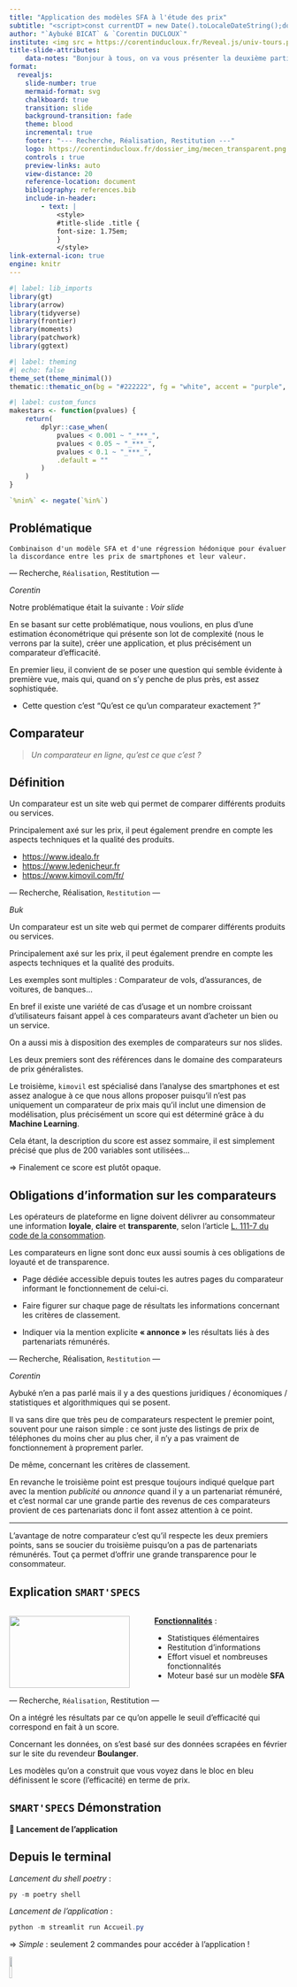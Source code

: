 ```yaml
---
title: "Application des modèles SFA à l'étude des prix"
subtitle: "<script>const currentDT = new Date().toLocaleDateString();document.write(currentDT);</script>"
author: "`Aybuké BICAT` & `Corentin DUCLOUX`"
institute: <img src = https://corentinducloux.fr/Reveal.js/univ-tours.png width="70%">
title-slide-attributes:
    data-notes: "Bonjour à tous, on va vous présenter la deuxième partie de notre projet 3R portant sur l'application des modèles SFA à l'étude des prix. Avant de rappeler les fondements théoriques des modèles SFA ainsi que les résultats de l'estimation, on va revenir sur notre problématique appliquée."
format: 
  revealjs:
    slide-number: true
    mermaid-format: svg
    chalkboard: true
    transition: slide
    background-transition: fade
    theme: blood
    incremental: true   
    footer: "--- Recherche, Réalisation, Restitution ---"
    logo: https://corentinducloux.fr/dossier_img/mecen_transparent.png
    controls : true
    preview-links: auto
    view-distance: 20
    reference-location: document
    bibliography: references.bib
    include-in-header:
        - text: |
            <style>
            #title-slide .title {
            font-size: 1.75em;
            }
            </style>
link-external-icon: true
engine: knitr
---
```


```r
#| label: lib_imports
library(gt)
library(arrow)
library(tidyverse)
library(frontier)
library(moments)
library(patchwork)
library(ggtext)
```

```r
#| label: theming
#| echo: false
theme_set(theme_minimal())
thematic::thematic_on(bg = "#222222", fg = "white", accent = "purple", font = "PT Sans")
```

```r
#| label: custom_funcs
makestars <- function(pvalues) {
    return(
        dplyr::case_when(
            pvalues < 0.001 ~ "_***_",
            pvalues < 0.05 ~ "_***_",
            pvalues < 0.1 ~ "_***_",
            .default = ""
        )
    )
}

`%nin%` <- negate(`%in%`)
```

## Problématique {background-color="black" background-image="https://vivreaulycee.fr/wp-content/uploads/2018/12/question-mark-2492009_1280-1200x480.jpg" background-size="cover" background-opacity="0.75"}

`Combinaison d'un modèle SFA et d'une régression hédonique pour évaluer la discordance entre les prix de smartphones et leur valeur.`

::: {.footer}
--- Recherche, `Réalisation`, Restitution ---
:::

::: {.notes}
*Corentin*


Notre problématique était la suivante : *Voir slide*

En se basant sur cette problématique, nous voulions, en plus d'une estimation économétrique qui présente son lot de complexité (nous le verrons par la suite), créer une application, et plus précisément un comparateur d'efficacité.

En premier lieu, il convient de se poser une question qui semble évidente à première vue, mais qui, quand on s'y penche de plus près, est assez sophistiquée. 

- Cette question c'est "Qu'est ce qu'un comparateur exactement ?"
:::

## Comparateur {.smaller}

> *Un comparateur en ligne, qu'est ce que c'est ?*


::: {.callout-tip}

## Définition

Un comparateur est un site web qui permet de comparer différents produits ou services.

Principalement axé sur les prix, il peut également prendre en compte les aspects techniques et la qualité des produits.

- <https://www.idealo.fr>
- <https://www.ledenicheur.fr>
- <https://www.kimovil.com/fr/>

:::

::: {.footer}
--- Recherche, Réalisation, `Restitution` ---
:::

:::{.notes}
*Buk*


Un comparateur est un site web qui permet de comparer différents produits ou services.

Principalement axé sur les prix, il peut également prendre en compte les aspects techniques et la qualité des produits.

Les exemples sont multiples : Comparateur de vols, d'assurances, de voitures, de banques...

En bref il existe une variété de cas d'usage et un nombre croissant d'utilisateurs faisant appel à ces comparateurs avant d'acheter un bien ou un service.

On a aussi mis à disposition des exemples de comparateurs sur nos slides. 

Les deux premiers sont des références dans le domaine des comparateurs de prix généralistes.

Le troisième, `kimovil` est spécialisé dans l'analyse des smartphones et est assez analogue à ce que nous allons proposer puisqu'il n'est pas uniquement un comparateur de prix mais qu'il inclut une dimension de modélisation, plus précisément un score qui est déterminé grâce à du **Machine Learning**.

Cela étant, la description du score est assez sommaire, il est simplement précisé que plus de 200 variables sont utilisées... 

$\Rightarrow$ Finalement ce score est plutôt opaque.

:::

## Obligations d'information sur les comparateurs {.smaller}

Les opérateurs de plateforme en ligne doivent délivrer au consommateur une information **loyale**, **claire** et **transparente**, selon l’article [L. 111-7 du code de la consommation](https://www.legifrance.gouv.fr/codes/article_lc/LEGIARTI000033219601).

Les comparateurs en ligne sont donc eux aussi soumis à ces obligations de loyauté et de transparence.

- Page dédiée accessible depuis toutes les autres pages du comparateur informant le fonctionnement de celui-ci.

- Faire figurer sur chaque page de résultats  les informations concernant les critères de classement.

- Indiquer via la mention explicite **« annonce »** les résultats liés à des partenariats rémunérés.

::: {.footer}
--- Recherche, Réalisation, `Restitution` ---
:::

:::{.notes}
*Corentin*

Aybuké n'en a pas parlé mais il y a des questions juridiques / économiques / statistiques et algorithmiques qui se posent.

Il va sans dire que très peu de comparateurs respectent le premier point, souvent pour une raison simple : ce sont juste des listings de prix de téléphones du moins cher au plus cher, il n'y a pas vraiment de fonctionnement à proprement parler.

De même, concernant les critères de classement.

En revanche le troisième point est presque toujours indiqué quelque part avec la mention *publicité* ou *annonce* quand il y a un partenariat rémunéré, et c'est normal car une grande partie des revenus de ces comparateurs provient de ces partenariats donc il font assez attention à ce point.

***

L'avantage de notre comparateur c'est qu'il respecte les deux premiers points, sans se soucier du troisième puisqu'on a pas de partenariats rémunérés. Tout ça permet d'offrir une grande transparence pour le consommateur.

:::

## Explication `SMART'SPECS`

:::: {.columns}

::: {.column width="50%"}
![](imgs/mermaid_graph.png){width=95%}
:::

::: {.column width="50%"}
<u>**Fonctionnalités**</u> : 

- Statistiques élémentaires
- Restitution d'informations
- Effort visuel et nombreuses fonctionnalités
- Moteur basé sur un modèle **SFA**
:::

::::

::: {.footer}
--- Recherche, `Réalisation`, Restitution ---
:::

:::{.notes}

On a intégré les résultats par ce qu'on appelle le seuil d'efficacité qui correspond en fait à un score.

Concernant les données, on s'est basé sur des données scrapées en février sur le site du revendeur **Boulanger**.

Les modèles qu'on a construit que vous voyez dans le bloc en bleu définissent le score (l'efficacité) en terme de prix.

:::

## `SMART'SPECS` Démonstration

**🚀 Lancement de l'application**

::: {.callout-note}

## Depuis le terminal

*Lancement du shell poetry* :

```powershell
py -m poetry shell
```

*Lancement de l'application* :

```powershell
python -m streamlit run Accueil.py
```

$\Rightarrow$ *Simple* : seulement 2 commandes pour accéder à l'application !

:::

<img src = imgs/logo.png width="10%">

::: {.footer}
--- Recherche, Réalisation, `Restitution` ---
:::

:::{.notes}

1. **Page d'accueil**

*Buk*


Quand on lance l'application, on arrive donc sur une page d'accueil soignée pour expliquer l'utilité de notre comparateur Smart Specs, permettant de vous assister dans la quête de votre smartphone idéal. 

Il est précisé pour l'utilisateur qu'un modèle SFA est utilisé en arrière-plan mais on vous rappelera plus en détail le fonctionnement du modèle SFA quand on arrivera à la partie des résultats.

On peut aussi voir la dernière d'actualisation du scraping. Par rapport à la première présentation, ce sont donc des données plus récentes, issues de février.

On peut ensuite s'intéresser à plusieurs autres pages.

2. **Insights**

*Corentin*


Les insights sont simplement des statistiques descriptives qui nous permettent de mettre en avant des résultats pas forcément observables dans l'achat d'un téléphone.

On peut par exemple s'intéresser au prix moyen par marque. On retrouve, sans surprise, comme dans la première présentation, que XIAOMI propose les téléphones les moins chers en moyenne tandis qu'APPLE propose les téléphones les plus chers en moyenne.

Pour le nombre de modèles vendus par marque, on retrouve XIAOMI, SAMSUNG & APPLE sur le podium et qui possèdent à eux trois plus de 300 téléphones commercialisés soit 80% du total sur Boulanger.


*Buk*
Pour ce qui est du prix en fonction de la RAM, on peut voir que le prix médian augmente avec la RAM, ce qui est plutôt logique. On voit aussi grâce au jitterplot à côté du boxplot que la dispersion augmente à mesure que la RAM augmente.

On peut faire les mêmes interprétations pour le boxplot du prix en fonction du stockage mais on remarque qu'il y a un peu moins de dispersion.



*Corentin*
Enfin, il y a aussi la distribution des prix, qu'on vous avait exposé dans la première présentation et qui, on le rappelle, possédait une distribution asymétrique. C'est toujours le cas, et on remarque de manière plus importante encore deux pics dans la distribution des prix, qui nous permettent de distinguer des téléphones **bas de gamme** et **haut de gamme**.

L'option distribution marginale permet de visualiser la distribution des téléphones sans aggrégation par intervalle de prix, c'est à dire qu'on est en mesure de voir pour chaque modèle le prix exact.

Enfin, l'option la plus intéressante selon nous est la distribution par marque, qui permet de subdiviser la distribution générale par marque.

Ce qui pourrait être intéressant serait de sélectionner les marques qui nous intéressent : par exemple XIAOMI et APPLE, et on remarque que XIAOMI est sur une gamme de prix bas tandis que pour APPLE la gamme de prix est plus étalée. On voit globalement que ces deux marques ne sont pas sur le même marché.

3. **Efficacité**

*Buk*

Après avoir pris connaissance de ces insights, l'utilisateur peut naviguer sur la page d'analyse de l'efficacité calculée par le modèle SFA, qui est le point central de notre application.

Initialement, pour une question de lisibilité les deux seules marques sélectionnées sont APPLE & SAMSUNG, mais on peut choisir plus de marques si on le souhaite. De même, le prix maximal d'un smartphone est fixé à 500 €, que l'utilisateur pourra ensuite modifier à sa guise.

On voit ensuite deux indicateurs : le nombre de téléphones efficaces et inefficaces. Ces indicateurs proviennent du nuage de points des efficacités en fonction du prix qu'on peut voir ici. Tous les téléphones compris dans la zone rouge sont considérés comme *inefficaces*, c'est à dire que ce sont de mauvais rapports qualité-prix alors que ceux qui sont au-dessus sont de bons rapport qualité-prix. A noter que ce seuil peut être aussi modifié par l'utilisateur si il veut plus de contrôle.

En plus de tout ça, l'utilisateur dispose aussi d'un diagramme en barres dynamique de l'efficacité moyenne par marque.

4. **Comparateur**

*Corentin*


L'idée est ensuite de s'appuyer sur la page d'analyse de l'efficacité pour comparer deux téléphones à prix similaires mais à efficacité différente. La page Comparateur permet précisément de faire ça.

Ce comparateur est plus complet que ceux actuellement existants parce qu'il inclue évidemment l'efficacité mais aussi un système permettant de comparer les caractéristiques comme la RAM, le stockage, etc.

$\Rightarrow$ On peut par exemple choisir l'**iPhone 14 plus** (256 Go) et le **Google Pixel 8 Pro** (128 Go) qui ont des prix similaires mais des efficacités légèrement différentes.

5. **Détails**

*Buk*


Cet onglet permet de visualiser tous les modèles disponibles et leurs caractéristiques, ou alors de filtrer l'ensemble des téléphones disponibles selon la marque, la capacité de stockage et la RAM. Dans le tableau on peut filtrer selon chaque variable disponible.

:::

## Présentation des modèles

| **Modèle**                        | **Variables** | **Estimateur** |
|-----------------------------------|---------------|----------------|
| _Régression linéaire (hédonique)_ | niveau-niveau | `MCO`          |
| _Régression linéaire (hédonique)_ | log-niveau    | `MCO`          |
| _SFA (frontière de coût)_         | log-niveau    | `MV`           |

::: {.footer}
--- Recherche, `Réalisation`, Restitution ---
:::

:::{.notes}
Avant de rentrer dans la partie des estimations économétriques, on va vous faire quelques rapides rappels de notre partie de recherche pour vous rafraîchir la mémoire.

Et ensuite on vous présentera les résultats de 3 modèles différents que vous voyez à l'écran.
:::


## Hedonic Pricing ~ Rappel théorique (I)

Cadre apporté par @rosen1974. On étudie un bien différencié $z$ décrit par le vecteur de ses $n$ caractéristiques mesurables tel que : 

:::{.fragment .fade-in}
$$z = (z_1, z_2, \dots, z_n)$$ 
:::

:::{.fragment .fade-in}
> *La différenciation horizontale et verticale des produits implique qu'une vaste gamme de paniers est disponible.*
:::

::: {.footer}
--- `Recherche`, Réalisation, Restitution ---
:::

::: {.notes}
*Buk*



Dans le cadre apporté par Rosen, on étudie un bien différencié z décrit par le vecteur de ses n caractéristiques mesurables.
Vecteur


Il peut y avoir plusieurs combinaisons z1,zn différentes ce qui fait que le bien est différencié.


On peut alors parler de :

**Différenciation Horizontale** $\Rightarrow$ A prix donné, il n'y a pas unanimité dans le choix des consommateurs entre 2 biens (jaune et rouge) : ce sont des différences de goûts.

**Différenciation Verticale** $\Rightarrow$ A prix donné, il y a unanimité dans le choix des consommateurs entre 2 voitures biens : l'un est meilleur que l'autre.

$\rightarrow$ Ces différenciations vont faire qu'une vaste gamme de paniers sera dispo sur le marché.
:::

## Hedonic Pricing ~ Rappel théorique (II)

```r
set.seed(43)
num_points <- 6
data <- data.frame(
    x = sample(0:10, num_points, replace = TRUE),
    y = sample(0:10, num_points, replace = TRUE),
    products = paste("Bien", 1:num_points)
)


ggplot(data, aes(x = x, y = y, color = products)) +
    geom_point(size = 5) +
    labs(
        title = "Plan de différents biens avec 2 caractéristiques.",
        x = expression(z[1]),
        y = expression(z[2])
    ) +
    theme(
        plot.title = element_text(size = 20),
        axis.title = element_text(size = 16),
        axis.text = element_text(size = 14),
        legend.title = element_blank(),
        legend.text = element_text(size = 14),
        text = element_text(color = "white")
    )
```

::: {.footer}
--- `Recherche`, Réalisation, Restitution ---
:::

::: {.notes}
*Buk*


On est habitué à représenter les préférences des consommateurs en termes de quantités de biens $x_1$, $x_2$. Ici, changement de paradigme : on va en fait représenter les préférences des consommateurs en termes de caractéristiques de biens.

:::

## Hedonic Pricing ~ Rappel théorique (III)

- Le consommateur n'achète qu'**une seule** unité de bien qui est une combinaison d'attributs $z_1, z_2, \dots, z_n$.
- Un prix est donc défini en chaque point du plan et guide les choix de localisation des consommateurs et des producteurs concernant les ensembles de caractéristiques achetés et vendus.

:::{.fragment .fade-in}
$$\boxed{p(z) = p(z_1, z_2, \dots, z_n)}$$
:::

::: {.footer}
--- `Recherche`, Réalisation, Restitution ---
:::

:::{.notes}
*Corentin*


Achat d'une seule unité de bien car historiquement, Rosen s'intéresse principalement aux biens durables (Machine à laver, logements, voitures, smartphones...). Pourquoi ? C'est parce que c'est beaucoup plus simple d'obtenir des caractéristiques observables sur ces biens durables que sur des biens consommables.

On aboutit à une relation fonctionnelle entre les caractéristiques des biens
et leur prix, appelée fonction de prix hédonique $p(z)$.

En fait, on recherche le lien qu'il y a entre le prix et les caractéristiques d'un produit et ce qu'on mesure résulte potentiellement d'effets de préférence des consommateurs ou de coûts des producteurs.

Tout ça pour dire que l'augmentation du prix peut donc être lié à un effet coût ou un effet demande, et la difficulté c'est que ces effets sont difficilement dissociables.

:::

## OLS LEVEL-LEVEL (I) {.smaller}

**Forme fonctionnelle :**

$$
\begin{split}
price_i = \beta_0 + \beta_1 storage_i + \beta_2 brand_i + \beta_3 ram_i\\
+ \beta_4 induction_i + \beta_5 screen\_size_i + \beta_6 screen\_type_i\\
+ \beta_7 made\_in_i + \beta_8 upgrade\_storage_i + \beta_{9} das\_limbs_i \\
+ \beta_{10} network_i + \beta_{11} ppi_i + \epsilon_i
\end{split}
$$

<hr>

:::: {.columns}
::: {.column width="50%"}
- *storage* : Capacité de stockage
- *brand* : Marque 
- *ram* : RAM du téléphone
- *induction* : Charge à induction 
- *screen_size* : Taille de l'écran
- *screen_type* : Type d'écran
:::

::: {.column width="50%"}
- *made_in* : Lieu de fabrication
- *upgrade_storage* : Carte SD
- *das_limbs* : DAS membres
- *network* : Réseau
- *ppi* : Pixels par Pouce
:::
::::

::: {.footer}
--- Recherche, `Réalisation`, Restitution ---
:::


:::{.notes}
*Buk*


On en arrive à la partie d'application du pricing hédonique $\Rightarrow$ On va décomposer le prix d'un bien, en l'occurence un smartphone, en 11 caractéristiques : le stockage, la marque, la ram, la taille et le type d'écran, etc.

Ici on retrouve le modèle en niveau dont les variables n'ont pas été choisies au hasard mais qui ont fait l'objet d'une sélection de variables grâce à un algorithme génétique, on l'avait expliqué mais on ne va pas re-rentrer dans les détails. L'intérêt de ce modèle en niveau c'est de pouvoir directement interpréter les coefficients comme des prix (effets marginaux). 

:::

## OLS LEVEL-LEVEL (II) {.smaller}

```r
df_phones <- read_delim("Web_Scraping/data/df_clean_2.csv", delim = ";")

levelhedonic <- lm(
    price ~ storage + brand + ram + induction + screen_size + screen_type + made_in + upgrade_storage + das_limbs + network + ppi,
    data = df_phones
)

r_squared_level <- round(summary(levelhedonic)$r.squared, 3)

r_adj_squared_level <- round(summary(levelhedonic)$adj.r.squared, 3)

summary(levelhedonic)$coefficients |>
    as.data.frame() |>
    rownames_to_column(var = "Variables") |>
    as_tibble() |>
    janitor::clean_names() |>
    mutate(
        variables = case_when(
            variables == "brandGOOGLE" ~ "*brand* `(GOOGLE)`",
            variables == "brandHONOR" ~ "*brand* `(HONOR)`",
            variables == "brandMOTOROLA" ~ "*brand* `(MOTOROLA)`",
            variables == "brandOPPO" ~ "*brand* `(OPPO)`",
            variables == "brandSAMSUNG" ~ "*brand* `(SAMSUNG)`",
            variables == "brandSONY" ~ "*brand* `(SONY)`",
            variables == "brandXIAOMI" ~ "*brand* `(XIAOMI)`",
            variables == "inductionTRUE" ~ "*induction* `(True)`",
            variables == "screen_typeBords incurvés" ~ "*screen_type* `(Bords Incurvés)`",
            variables == "screen_typePlat" ~ "*screen_type* `(Plat)`",
            variables == "screen_typePliable" ~ "*screen_type* `(Pliable)`",
            variables == "made_inJapon" ~ "*made_in* `(Japon)`",
            variables == "made_inThaïlande" ~ "*made_in* `(Thaïlande)`",
            variables == "made_inViêt Nam" ~ "*made_in* `(Viêt Nam)`",
            variables == "upgrade_storageTRUE" ~ "*upgrade_storage* `(True)`",
            variables == "network5G" ~ "*network* `(5G)`",
            .default = as.character(glue::glue("*{variables}*"))
        )
    ) |>
    mutate(signif = makestars(pr_t)) |>
    gt() |>
    cols_hide(c(t_value, pr_t)) |>
    cols_label(
        variables = gt::md("**Variables**"),
        estimate = gt::md("**Coefficients**"),
        std_error = gt::md("**Ecart Type**"),
        signif = gt::md("**Significativité**")
    ) |>
    tab_header(
        title = md("Résultats de l'estimation pour le modèle  de pricing **Hédonique**"),
        subtitle = md("*Variable dépendante* : `price`")
    ) |>
    fmt_number(
        columns = c(std_error, pr_t),
        decimals = 2,
        drop_trailing_zeros = TRUE
    ) |>
    data_color(
        columns = estimate,
        rows = estimate < 0,
        method = "numeric",
        palette = c("red", "orange"),
        apply_to = "text"
    ) |>
    data_color(
        columns = estimate,
        rows = estimate > 0,
        method = "numeric",
        palette = c("lightgreen", "darkgreen"),
        apply_to = "text"
    ) |>
    fmt_currency(
        columns = c(estimate),
        currency = "euro",
        placement = "right",
        incl_space = TRUE
    ) |>
    fmt_markdown(c(variables, signif)) |>
    tab_footnote(
        md(glue::glue("$R^2=$ {r_squared_level}"))
    ) |>
    tab_footnote(
        md(glue::glue("| $R^2_{{adj}}=$ {r_adj_squared_level}"))
    ) |>
    tab_options(
        table.background.color = "#222222",
        table.font.color = "white",
        table.font.size = 8,
    ) |>
    opt_interactive(page_size_default = 5, use_highlight = TRUE)
```

::: {.footer}
--- Recherche, `Réalisation`, Restitution ---
:::


:::{.notes}
*Buk*

On a un $R^2$ qui est très bon : 86,7 % de la variance du prix est expliquée par nos variables. En fait, ça nous confirme que ça a du sens d'étudier les prix des téléphones en fonction des caractéristiques.

Ici le coefficient $\beta_1$ s’interprète comme l’effet marginal d’1 Go supplémentaire
de capacité de stockage sur le prix, c'est à dire que si la capacité de stockage augmente de 1 Go, alors, le prix augmente de 91 centimes, cet.par.

- En ayant comme catégorie de référence Apple pour la variable marque (brand), on peut
voir que toutes les marques ont un impact négatif sur le prix, cet. par.

- La marque la plus valorisée derrière Apple est **SONY** avec 313.59 € de différence
par rapport à **APPLE**.

- La marque la moins valorisée est **XIAOMI** avec 588.81 € de différence par rapport
à **APPLE**.

- Une augmentation d’1 Go de ram augmente le prix de 27.58 €, cet. par. (Faire lien avec graph insight)

Pour le type d’écran (screen_type), la catégorie de référence est borderless (un écran sans
bordure).

- Disposer d’un écran à bord incurvé diminue le prix de 228.44 € par rapport à la
catégorie de référence borderless, cet. par.

- Pour l’écran plat, le prix diminue de 89.78 € par rapport à la catégorie de réfé-
rence, cet. par.

- Avoir un écran pliable fait augmenter le prix de 172.6 € par rapport à la catégorie
de référence, cet. par.
:::

## OLS LEVEL-LEVEL (III)

```r
performance::check_posterior_predictions(levelhedonic)
```

::: {.footer}
--- Recherche, `Réalisation`, Restitution ---
:::

:::{.notes}
*Corentin*


Aussi, une étape visuelle qu'on peut mettre en place est de vérifier l’ajustement du
modèle. La vérification prédictive a posteriori permet de simuler des données répliquées avec le modèle ajusté puis les comparer aux données observées (en coulisses il y a du bootstrap derrière).

$\Rightarrow$ L’objectif est de détecter si le modèle est inadéquat pour décrire les données. Les simulations vont nous aider à évaluer la perf du modèle.

Ici on retrouve bien en vert la distribution bimodale des prix qu'on avait vu dans notre application, mais par contre le modèle a du mal à la représenter, surtout pour les téléphones entre 200 et 500 €.
:::

## OLS LEVEL-LEVEL (IV) {.smaller}

```r
ggplot(levelhedonic, aes(x = .fitted, y = .resid)) +
    geom_point() +
    geom_hline(yintercept = 0, color = "darkgreen") +
    labs(x = expression(hat(y[i])), y = expression(e[i])) +
    ggtitle("Valeurs prédites et résidus")
```

```r
heterosced_levelhedonic <- performance::check_heteroscedasticity(levelhedonic)
```

::: {.fragment .fade-in}
::: {.fragment .highlight-red}

**Présence d'hétéroscédasticité** (Variance des erreurs $\epsilon_i$ non constantes) ~ $p-value < 0.05$.

:::
:::

::: {.footer}
--- Recherche, `Réalisation`, Restitution ---
:::

:::{.notes}
*Corentin*

Vous vous en doutez, mais vu le graphique précédent, il y a une hypothèse importante qui est violée dans ce modèle, et évidemment on voit bien que les résidus ne sont pas homoscédastiques, et le test de *Breusch-Pagan* nous le confirme.
:::

## OLS LEVEL-LEVEL (V) {.smaller}

```r
mean_resid <- mean(levelhedonic$resid)
sd_resid <- sd(levelhedonic$resid)

ggplot(levelhedonic, aes(x = .resid)) +
    geom_histogram(aes(y = after_stat(density)), bins = 40, fill = "white", alpha = 0.7) +
    stat_function(fun = dnorm, args = list(mean = mean_resid, sd = sd_resid), color = "darkgreen", size = 1) +
    labs(x = "Résidus", y = "Densité") +
    ggtitle("Histogramme des résidus avec loi normale superposée")

skewness_levelhedonic <- skewness(levelhedonic$residuals)
```

- Valeur du coefficient d'asymétrie : **`r round(skewness_levelhedonic,2)`**

::: {.footer}
--- Recherche, `Réalisation`, Restitution ---
:::

::: {.notes}
*Corentin*

Enfin, on peut aussi s'intéresser à la normalité des résidus en regardant le coefficient d'asymétrie

On voit que le coefficient est positif. Cette asymétrie positive indique une concentration de valeurs sur le côté gauche de la distribution, on peut d'ailleurs le voir sur l'histogramme.
:::


## OLS LOG-LEVEL (I) {.smaller}

**Forme fonctionnelle :**

$$
\begin{split}
\ln(price_i) = \beta_0 + \beta_1 storage_i + \beta_2 brand_i + \beta_3 ram_i\\
+ \beta_4 induction_i + \beta_5 screen\_size_i + \beta_6 screen\_type_i\\
+ \beta_7 made\_in_i + \beta_8 upgrade\_storage_i + \beta_{9} das\_limbs_i \\
+ \beta_{10} network_i + \beta_{11} ppi_i + \epsilon_i
\end{split}
$$

<hr>

::: {.callout-note}

Prendre le logarithme de la variable dépendante *(price)* peut aider à stabiliser la variance et réduire l'hétéroscédasticité.

:::

::: {.footer}
--- Recherche, `Réalisation`, Restitution ---
::: 

::: {.notes}
*Buk*


Prendre le logarithme de la variable dépendante *(price)* peut aider à stabiliser la variance et réduire l'hétéroscédasticité.


On aurait aussi pu utiliser la méthode des moindres carrés pondérés pour essayer d'éliminer l'hétéroscédasticité, mais en fait la spécification log-linéaire est requise pour l'estimation d'un modèle SFA ce qui lui confère un avantage supplémentaire.
:::

## OLS LOG-LEVEL (II) {.smaller}

```r
loghedonic <- lm(
    logprice ~ storage + brand + ram + induction + screen_size + screen_type + made_in + upgrade_storage + das_limbs + network + ppi,
    data = df_phones
)

r_squared_log <- round(summary(loghedonic)$r.squared, 3)

r_adj_squared_log <- round(summary(loghedonic)$adj.r.squared, 3)

summary(loghedonic)$coefficients |>
    as.data.frame() |>
    rownames_to_column(var = "Variables") |>
    as_tibble() |>
    janitor::clean_names() |>
    mutate(
        variables = case_when(
            variables == "brandGOOGLE" ~ "*brand* `(GOOGLE)`",
            variables == "brandHONOR" ~ "*brand* `(HONOR)`",
            variables == "brandMOTOROLA" ~ "*brand* `(MOTOROLA)`",
            variables == "brandOPPO" ~ "*brand* `(OPPO)`",
            variables == "brandSAMSUNG" ~ "*brand* `(SAMSUNG)`",
            variables == "brandSONY" ~ "*brand* `(SONY)`",
            variables == "brandXIAOMI" ~ "*brand* `(XIAOMI)`",
            variables == "inductionTRUE" ~ "*induction* `(True)`",
            variables == "screen_typeBords incurvés" ~ "*screen_type* `(Bords Incurvés)`",
            variables == "screen_typePlat" ~ "*screen_type* `(Plat)`",
            variables == "screen_typePliable" ~ "*screen_type* `(Pliable)`",
            variables == "made_inJapon" ~ "*made_in* `(Japon)`",
            variables == "made_inThaïlande" ~ "*made_in* `(Thaïlande)`",
            variables == "made_inViêt Nam" ~ "*made_in* `(Viêt Nam)`",
            variables == "upgrade_storageTRUE" ~ "*upgrade_storage* `(True)`",
            variables == "network5G" ~ "*network* `(5G)`",
            .default = as.character(glue::glue("*{variables}*"))
        )
    ) |>
    mutate(signif = makestars(pr_t)) |>
    gt() |>
    cols_hide(c(t_value, pr_t)) |>
    cols_label(
        variables = gt::md("**Variables**"),
        estimate = gt::md("**Coefficients**"),
        std_error = gt::md("**Ecart Type**"),
        signif = gt::md("**Significativité**")
    ) |>
    tab_header(
        title = md("Résultats de l'estimation pour le modèle  de pricing **Hédonique**"),
        subtitle = md("*Variable dépendante* : `log(price)`")
    ) |>
    fmt_number(
        columns = c(estimate, std_error, pr_t),
        decimals = 2,
        drop_trailing_zeros = TRUE,
    ) |>
    fmt_percent(
        columns = estimate,
        rows = between(estimate, 0, 4),
        pattern = "+{x}"
    ) |>
    fmt_percent(
        columns = estimate,
        rows = estimate < 0,
    ) |>
    data_color(
        columns = estimate,
        rows = variables != "(Intercept)",
        method = "numeric",
        palette = c("red", "orange"),
        apply_to = "text"
    ) |>
    data_color(
        columns = estimate,
        rows = estimate > 0,
        method = "numeric",
        palette = c("lightgreen", "darkgreen"),
        apply_to = "text"
    ) |>
    fmt_markdown(c(signif, variables)) |>
    tab_footnote(
        md(glue::glue("$R^2=$ {r_squared_log}"))
    ) |>
    tab_footnote(
        md(glue::glue("| $R^2_{{adj}}=$ {r_adj_squared_log}"))
    ) |>
    tab_options(
        table.background.color = "#222222",
        table.font.color = "white"
    ) |>
    opt_interactive(page_size_default = 5, use_highlight = TRUE)
```



::: {.footer}
--- Recherche, `Réalisation`, Restitution ---
:::

:::{.notes}
*Buk*


$R^2$ meilleur que dans la régression précédente mais on ne peut pas les comparer directement car on n'a pas la même variable explicative à cause du log.

Ici le coefficient $\beta_1$ s’interprète comme le changement en pourcentage du prix lorsque
la capacité de stockage augmente d’1 Go, c'est à dire que si la capacité de stockage augmente de 1 Go, alors, le prix augmente de 0.06%, cet.par.

- En ayant comme catégorie de référence Apple pour la variable marque (brand), on peut
voir que toutes les marques ont un impact négatif sur le prix, cet. par.

– La marque la plus valorisée derrière Apple est SAMSUNG avec une différence de prix
de 39.53%.
– La marque la moins valorisée est XIAOMI avec une différence de prix de 101.06% par
rapport à Apple.

- Si la ram augmente de 1 Go, alors le prix augmente de 7.8%, cet. par

– Disposer d’un écran à bord incurvé diminue le prix de 9.97% par rapport à la
catégorie de référence, cet. par.
– Pour l’écran plat, le prix diminue de 2.8% par rapport à la catégorie de réfé-
rence, cet. par.
– Avoir un écran pliable fait augmenter le prix de 39.13% par rapport à la catégorie
de référence, cet. par.
:::

## OLS LOG-LEVEL (III)

```r
performance::check_posterior_predictions(loghedonic)
```

::: {.footer}
--- Recherche, `Réalisation`, Restitution ---
:::

:::{.notes}
*Corentin*

Ici on voit que même si le modèle a du mal à prédire une certaine portion de la distribution, il s'en sort très bien sur les extrémités et globalement l'adéquation du modèle semble meilleure.

$\Rightarrow$ La distribution n'est pas la même car on est passé au log.
:::

## OLS LOG-LEVEL (IV) {.smaller}

```r
ggplot(loghedonic, aes(x = .fitted, y = .resid)) +
    geom_point() +
    geom_hline(yintercept = 0, color = "darkgreen") +
    labs(x = expression(hat(y[i])), y = expression(e[i])) +
    ggtitle("Valeurs prédites et résidus")
```

```r
heterosced_loghedonic <- performance::check_heteroscedasticity(loghedonic)
```

::: {.fragment .fade-in}
::: {.fragment .highlight-green}

**Pas de présence d'hétéroscédasticité** (Variance des erreurs $\epsilon_i$ constantes) ~ $p-value = 0.354$.

:::
:::

::: {.footer}
--- Recherche, `Réalisation`, Restitution ---
:::

:::{.notes}
*Corentin*


On le voit bien graphiquement et c'est confirmé par le test de *Breusch-Pagan* qu'il n'y a plus de problème d'hétéroscédasticité dans ce modèle.
:::

## OLS LOG-LEVEL (V) {.smaller}

```r
mean_resid <- mean(loghedonic$resid)
sd_resid <- sd(loghedonic$resid)

ggplot(loghedonic, aes(x = .resid)) +
    geom_histogram(
        aes(y = after_stat(density)), 
        bins = 40,
        fill = "white",
        alpha = 0.7
    ) +
    stat_function(
        fun = dnorm, 
        args = list(mean = mean_resid, sd = sd_resid),
        color = "darkgreen",
        size = 1
    ) +
    labs(x = "Résidus", y = "Densité") +
    ggtitle("Histogramme des résidus avec loi normale superposée")

skewness_loghedonic <- skewness(loghedonic$residuals)
```

- Valeur du coefficient d'asymétrie : **`r round(skewness_loghedonic,2)`**

::: {.fragment}

@kumbhakar2015 mentionnent l'utilisation du coefficient d'asymétrie comme *"test"* préalable à la spécification d'une **SFA**.

:::

::: {.footer}
--- Recherche, `Réalisation`, Restitution ---
:::

::: {.notes}
*Corentin*


Ici on remarque que les résidus semblent suivre une loi normale, mais on a quand même encore un coefficient d'asymétrie positif.

L'idée derrière le test est la suivante : Pour une spécification SFA frontière de coût avec erreur composée, la distribution des résidus de l'estimation par MCO
doit avoir une asymétrie positive. Si cette asymétrie est positive, alors elle permet de confirmer l'existence d'une erreur unilatérale et donc la forme fonctionnelle SFA sera appropriée. On va justement revenir en détail sur tout ça dans la partie suivante.

:::

## SFA ~ RAPPELS (I) {.smaller}

@aigner1977 :

**Objectif** : Formulation et estimation de fonctions de frontière de production stochastique.

:::{.fragment .fade-in}
$${\displaystyle y_{i}=f(x_{i};\beta )\cdot TE_{i}}$$
:::

- $TE_i$ représente l'efficacité technique, définie comme le ratio d'output observé sur l'output maximum réalisable, c'est à dire : $TE_i = \dfrac{y_i}{y_i^*}$.

- Ajout d'un composant **stochastique** ${\exp \left\{{v_{i}}\right\}}$ qui représente les chocs aléatoires affectant la production. La fonction de production devient alors :

:::{.fragment .fade-in}
$$\boxed{{\displaystyle y_{i}=f(x_{i};\beta )\cdot TE_{i}\cdot \exp \left\{{v_{i}}\right\}}}$$

:::


::: {.footer}
--- `Recherche`, Réalisation, Restitution ---
:::

:::{.notes}
*Aybuké*


On vous a présenté deux modèles qui appliquent le concept du pricing hédonique mais qui finalement restent des régressions linéaires classiques. 

- On repart d'une fonction de production, mais on lui ajoute un terme multiplicatif $TE_i$.

- Si $TE_i = 1$ alors la firme $i$ produit l'output maximum réalisable, alors que si $TE_i < 1$, il existe un écart entre l'output maximum et l'output effectivement observé.
:::

## SFA ~ RAPPELS (II) {.smaller}

On peut ré-écrire $TE_i$ sous la forme ${\displaystyle TE_{i}=\exp \left\{{-u_{i}}\right\}}$. Dès lors, nous obtenons l'équation suivante :

:::{.fragment .fade-in}

$${\displaystyle y_{i}=f(x_{i};\beta )\cdot \exp \left\{{-u_{i}}\right\}\cdot \exp \left\{{v_{i}}\right\}}$$ 

:::

La SFA (`Stochastic Frontier Analysis`) est une méthode paramétrique : elle requiert une forme fonctionnelle précise et les termes d'erreur $\epsilon_i$ ont une distribution particulière (composée) :

- $v_i$ est une erreur aléatoire $\Rightarrow$ variation inexpliquée par les variables indépendantes du modèle, avec $v_i \sim \mathcal{N}(0, \sigma^2_v)$.
- $u_i$ est un composant unilatéral qui peut être choisi parmi plusieurs distributions et $u_i \geq 0$.

:::{.fragment .fade-in}
> *La spécification de cette méthode permet d’estimer les scores de l’efficience technique de chaque firme (historiquement), ou produit, dans notre cas.*
:::

::: {.footer}
--- `Recherche`, Réalisation, Restitution ---
:::



:::{.notes}
*Corentin*
:::

## SFA ~ RAPPELS (III) {.smaller}

:::: {.columns}

::: {.column width="60%"}
*<u>$^*$Exemple</u>* : 

![](imgs/stochastic_image.jpeg){width=95%}

$*$ Droits d'auteur : [Lutz Bornmann](https://www.researchgate.net/profile/Lutz-Bornmann)
:::

:::{.column width="40%"}

A partir de cette représentation on peut clairement distinguer les effets de $v_i$ (`noise`) et ceux de $u_i$ (`inefficiency`).

***

- $y_i^*=$ output maximum
- $\Leftrightarrow \ln y_i^* = \ln\left[f(x_i;\beta)\right] + v_i$
- $y_i =$ output observé
- $\Leftrightarrow \ln y_i = \ln y_i^* -u_i$
- $\Leftrightarrow \ln y_i = \ln\left[f(x_i;\beta)\right] + v_i -u_i$


:::{.fragment} 

$$\boxed{\ln y_i = \ln\left[f(x_i;\beta)\right] + \epsilon_i}$$
:::

:::

::::

::: {.footer}
--- `Recherche`, Réalisation, Restitution ---
:::

:::{.notes}
*Buk*


L'objectif de cette slide est d'expliquer graphiquement la SFA.

A partir de ce graph, on peut distinguer les termes d'erreur donc les effets de vu qui est le bruit, et ceux de ui qui est l'inefficacité.

- y1 = f(x) + v donne l'output max
- y2 = f(x) + v - u donne le niveau de production réelle

On peut donc voir que ui tire la production vers le bas alors que vi peut fixer le niiveau max possible de la production en dessous ou au-dessus de la frontière.


- On inclue aussi une transformation logarithmique permettant de manipuler plus facilement le terme d'erreur.

Une fois qu'on prend l'output max et qu'on enlève l'inefficacité, on obtient ln de yi qui est le niveau de production réelle.

On a aussi $\epsilon_i$ qui représente le terme d'erreur composé $v_i - u_i$.
:::

## Choix de distributions

```r
halfnorm_density <- function(x, mu, sigma) {
  ifelse(x >= mu, (2 / (sqrt(2 * pi) * sigma)) * exp(-(x - mu)^2 / (2 * sigma^2)), 0)
}

# Paramètres de la distribution half normal
mu_halfnorm <- 0
sigma_halfnorm <- 1 

ggplot(
    data.frame(x = c(0, 5)), aes(x = x)) +
    stat_function(
        fun = halfnorm_density,
        args = list(mu = mu_halfnorm, sigma = sigma_halfnorm),
        color = "darkgreen",
        linewidth = 1
    ) +
    stat_function(
        fun = dnorm,
        args = list(mean = 0, sd = 1),
        color = "orange",
        linetype = "dashed",
        linewidth = 1
    ) +
    theme(plot.title = element_markdown(face = "bold", size = 15)) +
    labs(
        title = "Distributions <span style='color:orange'>normale</span> et <span style='color:darkgreen'>semi-normale</span>",
        x = "",
        y = "Densité de probabilité") +
    scale_x_continuous(limits = c(-0, 5))
```

::: {.footer}
--- `Recherche`, Réalisation, Restitution ---
:::


:::{.notes}
*Corentin*

Je vais très rapidement vous expliquer aussi pourquoi on est obligé de passer à l'estimateur du Maximum de Vraisemblance et que les techniques des MCO ne fonctionnent plus ici : c'est tout simplement parce qu'on va combiner une disribution symétrique (en orange), celle de la loi normale avec une distribution qui ne l'est pas : celle de la semi-normale.
:::

## SFA Cost Frontier (I) {.smaller}

**Forme fonctionnelle :**

$$
\begin{split}
\ln(price_i) = \beta_0 + \beta_1 storage_i + \beta_2 brand_i + \beta_3 ram_i\\
+ \beta_4 induction_i + \beta_5 screen\_size_i + \beta_6 screen\_type_i\\
+ \beta_7 made\_in_i + \beta_8 upgrade\_storage_i + \beta_{9} das\_limbs_i \\
+ \beta_{10} network_i + \beta_{11} ppi_i + v_i + u_i
\end{split}
$$

<hr>

- Distribution choisie pour les $u_i \Rightarrow$ *semi-normale*.

- Distribution choisie *(par défaut)* pour les $v_i \Rightarrow$ *normale*.

::: {.footer}
--- Recherche, `Réalisation`, Restitution ---
:::

:::{.notes}
*Corentin*

Dans ce modèle, on prend le point de vue du consommateur et dans l'ensemble des téléphones qui lui sont proposés qui disposent de plein de caractéristiques, on cherche à lui indiquer le prix minimum dans l'espace des caractéristiques.

Par rapport à la régression log-hédonique en fait on voit qu'il n'y a pas de grande différence à part l'erreur composée.
:::

## SFA Cost Frontier (II) {.smaller}

```r
scf <- sfa(
    log(price) ~ storage + brand + ram + induction + screen_size + screen_type 
    + made_in + upgrade_storage + das_limbs + network + ppi,
    data = df_phones,
    truncNorm = FALSE,
    ineffDecrease = FALSE
)

mean_eff <- efficiencies(scf) |> as_tibble() |> summarise(mean_eff = efficiency |> mean() |> round(3))
```


```r
summary(scf, extraPar = TRUE)$mleParam |>
    data.frame() |>
    rownames_to_column(var = "Variables") |>
    janitor::clean_names() |>
    mutate(
        variables = case_when(
            variables == "brandGOOGLE" ~ "*brand* `(GOOGLE)`",
            variables == "brandHONOR" ~ "*brand* `(HONOR)`",
            variables == "brandMOTOROLA" ~ "*brand* `(MOTOROLA)`",
            variables == "brandOPPO" ~ "*brand* `(OPPO)`",
            variables == "brandSAMSUNG" ~ "*brand* `(SAMSUNG)`",
            variables == "brandSONY" ~ "*brand* `(SONY)`",
            variables == "brandXIAOMI" ~ "*brand* `(XIAOMI)`",
            variables == "inductionTRUE" ~ "*induction* `(True)`",
            variables == "screen_typeBords incurvés" ~ "*screen_type* `(Bords Incurvés)`",
            variables == "screen_typePlat" ~ "*screen_type* `(Plat)`",
            variables == "screen_typePliable" ~ "*screen_type* `(Pliable)`",
            variables == "made_inJapon" ~ "*made_in* `(Japon)`",
            variables == "made_inThaïlande" ~ "*made_in* `(Thaïlande)`",
            variables == "made_inViêt Nam" ~ "*made_in* `(Viêt Nam)`",
            variables == "upgrade_storageTRUE" ~ "*upgrade_storage* `(True)`",
            variables == "network5G" ~ "*network* `(5G)`",
            .default = as.character(glue::glue("*{variables}*"))
        )
    ) |>
    mutate(signif = makestars(pr_z)) |>
    filter(variables %nin% c("sigmaSqU","sigmaSqV", "sigma", "sigmaU", "sigmaV", "lambdaSq", "lambda", "varU", "sdU")) |>
    gt() |>
    cols_hide(c(z_value, pr_z)) |>
    cols_label(
        variables = gt::md("**Variables**"),
        estimate = gt::md("**Coefficients**"),
        std_error = gt::md("**Ecart Type**"),
        signif = gt::md("**Significativité**")
    ) |>
    tab_header(
        title = md("Résultats de l'estimation pour le modèle **SFA**"),
        subtitle = md("*Variable dépendante* : `log(price)`")
    ) |>
    fmt_number(
        columns = c(estimate, std_error, pr_z),
        decimals = 3,
        drop_trailing_zeros = TRUE
    ) |>
    fmt_percent(
        columns = estimate,
        rows = variables %nin% c("*(Intercept)*","*sigmaSq*", "*gamma*", "*gammaVar*"),
        pattern = "+{x}"
    ) |>
    fmt_percent(
        columns = estimate,
        rows = estimate < 0,
    ) |>
    data_color(
        columns = estimate,
        rows = estimate < 0,
        method = "numeric",
        palette = c("red", "orange"),
        apply_to = "text"
    ) |>
    data_color(
        columns = estimate,
        rows = estimate > 0 & variables %nin% c("*(Intercept)*","*sigmaSq*", "*gamma*", "*gammaVar*"),
        method = "numeric",
        palette = c("lightgreen", "darkgreen"),
        apply_to = "text"
    ) |>
    fmt_markdown(c(variables,signif)) |>
    tab_footnote(
        md(glue::glue("**Efficacité moyenne** : {mean_eff}"))
    ) |>
    tab_footnote(
        md(glue::glue("**Efficacité moyenne** : {mean_eff}"))
    ) |>
    tab_options(
        table.background.color = "#222222",
        table.font.color = "white",
        table.font.size = 8,
    ) |>
    opt_interactive(page_size_default = 5, use_highlight = TRUE)
```

::: {.footer}
--- Recherche, `Réalisation`, Restitution ---
:::

:::{.notes}
*Corentin*

On a les mêmes niveaux de significativité, les signes des coefficients sont les mêmes et les valeurs restent à peu près les mêmes avec un effet encore plus important des marques.

:::

## SFA Cost Frontier (III) {.smaller}

**Efficacité moyenne par marque**

En utilisant l’espérance conditionnelle $E(\exp(-u_i)|\epsilon_i)$, on peut estimer le score d’efficacité pour chaque observation. 

- Commande `efficiencies()` du package `{frontier}`.

```r
eff_df <- efficiencies(scf) |> as_tibble()

bind_cols(df_phones, eff_df) |> 
    group_by(brand) |>
    summarise(
        min = min(efficiency),
        median = median(efficiency),
        mean = mean(efficiency),
        max = max(efficiency)
    ) |>
    mutate(brand = glue::glue("`{brand}`")) |> 
    gt() |> 
    fmt_number() |>
    fmt_markdown(brand) |> 
    cols_label(
        brand = md("**Marque**"),
        min = md("**Min**"),
        median = md("**Médiane**"),
        mean = md("**Moyenne**"),
        max = md("**Max**")
    ) |> 
    tab_options(
        table.background.color = "#222222",
        table.font.color = "white",
        table.font.size = 17,
    )
```

::: {.footer}
--- Recherche, `Réalisation`, Restitution ---
:::

::: {.notes}
*Buk*


Grâce au calcul de l'espérance conditionnelle, on peut donc déterminer quels téléphones sont les plus/moins efficaces de notre sélection. On peut donc aussi faire des regroupements par marque, ce qu'on a décidé de vous montrer sur ce tableau.

A noter que même si le package le fait pour nous en une commande c'est un calcul qui est complexe et qui fait plusieurs pages de formules qu'on a inclut dans le rapport mais qu'on ne va pas préciser ici.

:::

## SFA Cost Frontier (IV) {.smaller}

> Quel modèle choisir ?

```r
loglik_loghedonic <- logLik(loghedonic)[1]
loglik_sfa <- logLik(scf)[1]
```

- Log-Vraisemblance pour `OLS log-level` : ${\displaystyle {\ln\mathcal {L_1}}(\theta ;y, X)}=$ **`r round(loglik_loghedonic,2)`**

- Log-Vraisemblance pour `SFA Cost Frontier` : ${\displaystyle {\ln\mathcal {L_2}}(\theta ;y, X)}=$ **`r round(loglik_sfa,2)`**

:::{.fragment}
Avec $y$ le vecteur de $\ln(price)$ et $X$ la matrice de variables indépendantes.
:::

:::{.fragment}

**Test de rapport de vraisemblance**

$$
\begin{cases}
H_0: OLS \text{ log-level}\\
H_1: SFA \text{ cost frontier}
\end{cases}
$$
:::

- Statistique de test $\lambda_{RV} = 2 \cdot \left(\ln \mathcal{L_1}- \ln \mathcal{L_2}\right)$

```r
lrtest <- lrtest(scf)
pvalue_lrtest <- round(lrtest$`Pr(>Chisq)`[2],2)

#AIC(scf) < AIC(loghedonic)
```

:::{.fragment}
$\Rightarrow$ On rejette l'hypothèse nulle $H_0$ car la $p-value$ issue du test $=$ **`r pvalue_lrtest`** $< 0.05$.
:::

::: {.footer}
--- Recherche, `Réalisation`, Restitution ---
:::

::: {.notes}
*Corentin*

On peut maintenant chercher à savoir si il vaut mieux utiliser le modèle SFA Cost Frontier ou alors le modèle log-hedonic MCO.

En fait ça n'est pas très étonnant, ça rappelle le fait qu'on a trouvé des coefficients significatifs au niveau des paramètres permettant d'estimer l'inefficacité dans les résultats de l'estimation SFA Cost Frontier.

:::

## Conclusion

Axe d'amélioration $\Rightarrow$ diviser la distribution en 2 catégories et faire 2 modèles.

::: {.callout-tip}

## Atouts du projet

- Englobe une grande partie des matières étudiées en master

- Axe de recherche

- Axe appliqué avec la création d'une application fonctionnelle

:::

::: {.notes}
*Corentin*

En effet, on a utilisé les cours suivants :

- Analyse de données
- Ingénierie logicielle et scraping avec Python
- Econométrie avec R
- Cours d'économie avec pricing, microéconomie et analyse de la concurrence

*Aybuké*

D'un autre côté, en s'appuyant sur ce qui avait déjà été fait dans la littérature, on a pu appliquer ces connaissances dans un domaine assez peu exploré jusqu'à maintenant.

Enfin, évidemment, l'atout principal de ce projet c'est la création et le déploiement de notre application, qui, on l'espère, vous aidera dans le choix de votre futur téléphone !

FIN
:::

::: {.footer}
--- Recherche, Réalisation, `Restitution` ---
:::

## Références
